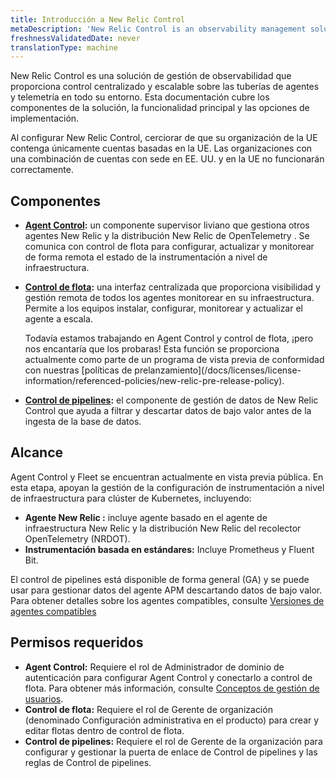 ```yaml
---
title: Introducción a New Relic Control
metaDescription: 'New Relic Control is an observability management solution that provides centralized, scalable control over agents and telemetry pipelines across your environment.'
freshnessValidatedDate: never
translationType: machine
---
```


New Relic Control es una solución de gestión de observabilidad que proporciona control centralizado y escalable sobre las tuberías de agentes y telemetría en todo su entorno. Esta documentación cubre los componentes de la solución, la funcionalidad principal y las opciones de implementación.

<Callout title="importante">
  Al configurar New Relic Control, cerciorar de que su organización de la UE contenga únicamente cuentas basadas en la UE. Las organizaciones con una combinación de cuentas con sede en EE. UU. y en la UE no funcionarán correctamente.
</Callout>

## Componentes

* **[Agent Control](/docs/new-relic-control/agent-control/overview):** un componente supervisor liviano que gestiona otros agentes New Relic y la distribución New Relic de OpenTelemetry . Se comunica con control de flota para configurar, actualizar y monitorear de forma remota el estado de la instrumentación a nivel de infraestructura.

* **[Control de flota](/docs/new-relic-control/fleet-control/overview):** una interfaz centralizada que proporciona visibilidad y gestión remota de todos los agentes monitorear en su infraestructura. Permite a los equipos instalar, configurar, monitorear y actualizar el agente a escala.

  <Callout title="avance">
    Todavía estamos trabajando en Agent Control y control de flota, ¡pero nos encantaría que los probaras! Esta función se proporciona actualmente como parte de un programa de vista previa de conformidad con nuestras [políticas de prelanzamiento](/docs/licenses/license-information/referenced-policies/new-relic-pre-release-policy).
  </Callout>

* **[Control de pipelines](/docs/new-relic-control/pipeline-control/overview):** el componente de gestión de datos de New Relic Control que ayuda a filtrar y descartar datos de bajo valor antes de la ingesta de la base de datos.

## Alcance

Agent Control y Fleet se encuentran actualmente en vista previa pública. En esta etapa, apoyan la gestión de la configuración de instrumentación a nivel de infraestructura para clúster de Kubernetes, incluyendo:

* **Agente New Relic :** incluye agente basado en el agente de infraestructura New Relic y la distribución New Relic del recolector OpenTelemetry (NRDOT).
* **Instrumentación basada en estándares:** Incluye Prometheus y Fluent Bit.

El control de pipelines está disponible de forma general (GA) y se puede usar para gestionar datos del agente APM descartando datos de bajo valor. Para obtener detalles sobre los agentes compatibles, consulte [Versiones de agentes compatibles](/docs/new-relic-control/pipeline-control/modify-agent-configuration/#supported-agent-versions)

## Permisos requeridos

* **Agent Control:** Requiere el rol de Administrador de dominio de autenticación para configurar Agent Control y conectarlo a control de flota. Para obtener más información, consulte [Conceptos de gestión de usuarios](/docs/accounts/accounts-billing/new-relic-one-user-management/user-management-concepts/#admin-settings).
* **Control de flota:** Requiere el rol de Gerente de organización (denominado Configuración administrativa en el producto) para crear y editar flotas dentro de control de flota.
* **Control de pipelines:** Requiere el rol de Gerente de la organización para configurar y gestionar la puerta de enlace de Control de pipelines y las reglas de Control de pipelines.